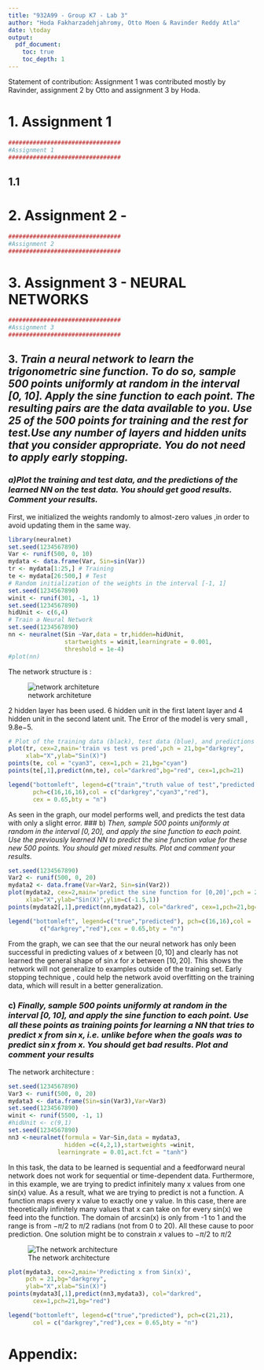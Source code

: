 ---
title: "932A99 - Group K7 - Lab 3"
author: "Hoda Fakharzadehjahromy, Otto Moen & Ravinder Reddy Atla"
date: \today
output: 
  pdf_document:
    toc: true
    toc_depth: 1
---


Statement of contribution: Assignment 1 was contributed mostly by Ravinder, assignment 2 by Otto and assignment 3 by Hoda.



# 1. Assignment 1 
```{r,include=FALSE}
################################
#Assignment 1
################################
```
## 1.1


# 2. Assignment 2 - 
```{r,include=FALSE}
################################
#Assignment 2
################################
```

# 3. Assignment 3 - NEURAL NETWORKS
```{r, include=FALSE}
################################
#Assignment 3
################################
```


## 3. *Train a neural network to learn the trigonometric sine function. To do so, sample 500 points uniformly at random in the interval $\left[ {0,10} \right]$. Apply the sine function to each point. The resulting pairs are the data available to you. Use 25 of the 500 points for training and the rest for test.Use any number of layers and hidden units that you consider appropriate. You do not need to apply early stopping.*

### *a)Plot the training and test data, and the predictions of the learned NN on the test data. You should get good results. Comment your results.* 

First, we initialized the weights randomly to almost-zero values ,in order to avoid updating them in the same way.

```{r, warning=FALSE,message=FALSE}
library(neuralnet)
set.seed(1234567890)
Var <- runif(500, 0, 10)
mydata <- data.frame(Var, Sin=sin(Var))
tr <- mydata[1:25,] # Training
te <- mydata[26:500,] # Test
# Random initialization of the weights in the interval [-1, 1]
set.seed(1234567890)
winit <- runif(301, -1, 1)
set.seed(1234567890)
hidUnit <- c(6,4)
# Train a Neural Network
set.seed(1234567890)
nn <- neuralnet(Sin ~Var,data = tr,hidden=hidUnit,
                startweights = winit,learningrate = 0.001,
                threshold = 1e-4)
#plot(nn)

```
The network structure is :

![network architeture](NN_structure2.jpeg)

2 hidden layer has been used. 6 hidden unit in the first latent layer and 4 hidden unit in the second latent unit. The Error of the model is very small , $9.8\mathrm{e}{-5}$.

```{r}
# Plot of the training data (black), test data (blue), and predictions (red)
plot(tr, cex=2,main='train vs test vs pred',pch = 21,bg="darkgrey",
     xlab="X",ylab="Sin(X)")
points(te, col = "cyan3", cex=1,pch = 21,bg="cyan")
points(te[,1],predict(nn,te), col="darkred",bg="red", cex=1,pch=21)

legend("bottomleft", legend=c("train","truth value of test","predicted on test"),
       pch=c(16,16,16),col = c("darkgrey","cyan3","red"),
       cex = 0.65,bty = "n")

```

As seen in the graph, our model performs well, and predicts the test data with only a slight error. 
### b) *Then, sample 500 points uniformly at random in the interval $\left[ {0,20} \right]$, and apply the sine function to each point. Use the previously learned NN to predict the sine function value for these new 500 points. You should get mixed results. Plot and comment your results.*


```{r}

set.seed(1234567890)
Var2 <- runif(500, 0, 20)
mydata2 <- data.frame(Var=Var2, Sin=sin(Var2))
plot(mydata2, cex=2,main='predict the sine function for [0,20]',pch = 21,bg="darkgrey",
     xlab="X",ylab="Sin(X)",ylim=c(-1.5,1))
points(mydata2[,1],predict(nn,mydata2), col="darkred", cex=1,pch=21,bg="red")

legend("bottomleft", legend=c("true","predicted"), pch=c(16,16),col = 
         c("darkgrey","red"),cex = 0.65,bty = "n")
```

From the graph, we can see that the our neural network has only been successful in predicting values of $x$ between $\left[ {0,10} \right]$ and  clearly has not learned the general shape of $\sin x$ for $x$ between $\left[ {10,20} \right]$. This shows the network will not generalize to examples outside of the training set. Early stopping technique , could help the network avoid overfitting on the training data, which will result in a better generalization.

### c) *Finally, sample 500 points uniformly at random in the interval $\left[ {0,10} \right]$, and apply the sine function to each point. Use all these points as training points for learning a NN that tries to predict $x$ from $\sin x$, i.e. unlike before when the goals was to predict $\sin x$ from x. You should get bad results. Plot and comment your results*

The network architecture :
```{r}
set.seed(1234567890)
Var3 <- runif(500, 0, 20)
mydata3 <- data.frame(Sin=sin(Var3),Var=Var3)
set.seed(1234567890)
winit <- runif(5500, -1, 1)
#hidUnit <- c(9,1)
set.seed(1234567890)
nn3 <-neuralnet(formula = Var~Sin,data = mydata3,
                hidden =c(4,2,1),startweights =winit,
              learningrate = 0.01,act.fct = "tanh")


```
In this task, the data to be learned is sequential and a feedforward neural network does not work for sequential or time-dependent data. Furthermore, in this example, we are trying to predict infinitely many x values from one sin(x) value. As a result, what we are trying to predict is not a function. A function maps every x value to exactly one y value. In this case, there are theoretically infinitely many values that x can take on for every sin(x) we feed into the function. The domain of arcsin(x) is only from -1 to 1 and the range is from $-\pi/2$ to $\pi/2$ radians (not from 0 to 20). All these cause to poor prediction. One solution might be to constrain $x$ values to  $-\pi/2$ to $\pi/2$

![The network architecture ](NN_structure3.jpeg)

```{r}
plot(mydata3, cex=2,main='Predicting x from Sin(x)',
     pch = 21,bg="darkgrey",
     ylab="X",xlab="Sin(X)")
points(mydata3[,1],predict(nn3,mydata3), col="darkred", 
       cex=1,pch=21,bg="red")

legend("bottomleft", legend=c("true","predicted"), pch=c(21,21),
       col = c("darkgrey","red"),cex = 0.65,bty = "n")
```


\newpage
# Appendix:

```{r ref.label = knitr::all_labels(), echo=TRUE, eval=FALSE}
```
